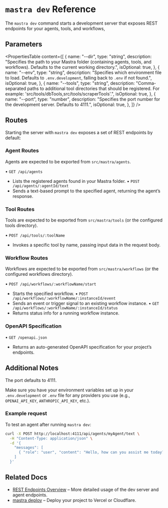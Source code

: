 # `mastra dev` Reference

The `mastra dev` command starts a development server that exposes REST endpoints for your agents, tools, and workflows, 

## Parameters

<PropertiesTable
  content={[
    {
      name: "--dir",
      type: "string",
      description:
        "Specifies the path to your Mastra folder (containing agents, tools, and workflows). Defaults to the current working directory.",
      isOptional: true,
    },
    {
      name: "--env",
      type: "string",
      description:
        "Specifies which environment file to load. Defaults to `.env.development`, falling back to `.env` if not found.",
      isOptional: true,
    },
    {
      name: "--tools",
      type: "string",
      description:
        "Comma-separated paths to additional tool directories that should be registered. For example: 'src/tools/dbTools,src/tools/scraperTools'.",
      isOptional: true,
    },
    {
      name: "--port",
      type: "number",
      description:
        "Specifies the port number for the development server. Defaults to 4111.",
      isOptional: true,
    },
  ]}
/>

## Routes

Starting the server with `mastra dev` exposes a set of REST endpoints by default:

### Agent Routes

Agents are expected to be exported from `src/mastra/agents`.

• `GET /api/agents`
  - Lists the registered agents found in your Mastra folder.
• `POST /api/agents/:agentId/text`
  - Sends a text-based prompt to the specified agent, returning the agent’s response.

### Tool Routes

Tools are expected to be exported from `src/mastra/tools` (or the configured tools directory).

• `POST /api/tools/:toolName`
  - Invokes a specific tool by name, passing input data in the request body.

### Workflow Routes

Workflows are expected to be exported from `src/mastra/workflows` (or the configured workflows directory).

• `POST /api/workflows/:workflowName/start`
  - Starts the specified workflow.
• `POST /api/workflows/:workflowName/:instanceId/event`
  - Sends an event or trigger signal to an existing workflow instance.
• `GET /api/workflows/:workflowName/:instanceId/status`
  - Returns status info for a running workflow instance.

### OpenAPI Specification

• `GET /openapi.json`
  - Returns an auto-generated OpenAPI specification for your project’s endpoints.

## Additional Notes

The port defaults to 4111.

Make sure you have your environment variables set up in your `.env.development` or `.env` file for any providers you use (e.g., `OPENAI_API_KEY`, `ANTHROPIC_API_KEY`, etc.).

### Example request

To test an agent after running `mastra dev`:

```bash
curl -X POST http://localhost:4111/api/agents/myAgent/text \
  -H "Content-Type: application/json" \
  -d '{
    "messages": [
      { "role": "user", "content": "Hello, how can you assist me today?" }
    ]
  }'
```

## Related Docs

- [REST Endpoints Overview](/guide/local-dev/00-rest-endpoints.mdx) – More detailed usage of the dev server and agent endpoints.  
- [mastra deploy](/guide/deployment/deployment.mdx) – Deploy your project to Vercel or Cloudflare.